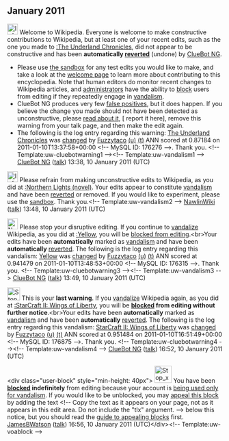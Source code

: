 <article id="30404771" title=User talk:Fuzzytaco>
	<talkpage id="30404771" title="User talk:Fuzzytaco">
== January 2011 ==
[[Image:Information.svg|left|25px|alt=|link=]] Welcome to Wikipedia. Everyone is welcome to make constructive contributions to Wikipedia, but at least one of your recent edits, such as the one you made to [[:The Underland Chronicles]], did not appear to be constructive and has been '''automatically [[Help:Reverting|reverted]]''' (undone) by [[User:ClueBot NG|ClueBot NG]]. 
* Please use [[Wikipedia:Sandbox|the sandbox]] for any test edits you would like to make, and take a look at the [[Wikipedia:Introduction|welcome page]] to learn more about contributing to this encyclopedia. Note that human editors do monitor recent changes to Wikipedia articles, and [[WP:ADMINS|administrators]] have the ability to [[WP:BLOCK|block]] users from editing if they repeatedly engage in [[WP:vandalism|vandalism]].
* ClueBot NG produces very few [[User:ClueBot NG#Information About False Positives|false positives]], but it does happen. If you believe the change you made should not have been detected as unconstructive, please [[User:ClueBot NG#Information About False Positives|read about it]], [{{User:ClueBot NG/Warnings/FPReport|176276}} report it here], remove this warning from your talk page, and then make the edit again. 
* The following is the log entry regarding this warning: [[The Underland Chronicles]] was [http://en.wikipedia.org/w/index.php?title=The+Underland+Chronicles&amp;diff=407067532&amp;oldid=400929275 changed] by [[Special:Contributions/Fuzzytaco|Fuzzytaco]] [[User:Fuzzytaco|(u)]] [[User talk:Fuzzytaco|(t)]] ANN scored at 0.87184 on 2011-01-10T13:37:58+00:00 &lt;!-- MySQL ID: 176276 --&gt;. Thank you. &lt;!-- Template:uw-cluebotwarning1 --&gt;&lt;!-- Template:uw-vandalism1 --&gt; [[User:ClueBot NG|ClueBot NG]] ([[User talk:ClueBot NG|talk]]) 13:38, 10 January 2011 (UTC)

[[File:Information.svg|25px|alt=|link=]] Please refrain from making unconstructive edits to Wikipedia, as you did at [[:Northern Lights (novel)]]. Your edits appear to constitute [[Wikipedia:Vandalism|vandalism]] and have been [[Help:Reverting|reverted]] or removed. If you would like to experiment, please use the [[Wikipedia:Sandbox|sandbox]]. Thank you.&lt;!-- Template:uw-vandalism2 --&gt; [[User:NawlinWiki|NawlinWiki]] ([[User talk:NawlinWiki|talk]]) 13:48, 10 January 2011 (UTC)

[[Image:Nuvola apps important.svg|left|25px|alt=|link=]] Please stop your disruptive editing. If you continue to [[Wikipedia:Vandalism|vandalize]] Wikipedia, as you did at [[:Yellow]], you will be [[Wikipedia:Blocking policy|blocked from editing]].&lt;br&gt;Your edits have been '''automatically''' marked as [[Wikipedia:Vandalism|vandalism]] and have been '''automatically''' [[Help:Reverting|reverted]]. The following is the log entry regarding this vandalism: [[Yellow]] was [http://en.wikipedia.org/w/index.php?title=Yellow&amp;diff=407069143&amp;oldid=406527550 changed] by [[Special:Contributions/Fuzzytaco|Fuzzytaco]] [[User:Fuzzytaco|(u)]] [[User talk:Fuzzytaco|(t)]] ANN scored at 0.941479 on 2011-01-10T13:48:53+00:00 &lt;!-- MySQL ID: 176315 --&gt;. Thank you. &lt;!-- Template:uw-cluebotwarning3 --&gt;&lt;!-- Template:uw-vandalism3 --&gt; [[User:ClueBot NG|ClueBot NG]] ([[User talk:ClueBot NG|talk]]) 13:49, 10 January 2011 (UTC)

[[Image:Stop hand nuvola.svg|left|30px|alt=|link=]] This is your '''last warning'''. If you [[Wikipedia:Vandalism|vandalize]] Wikipedia again, as you did at [[:StarCraft II: Wings of Liberty]], you will be '''[[Wikipedia:Blocking policy|blocked]] from editing without further notice'''.&lt;br&gt;Your edits have been '''automatically''' marked as [[Wikipedia:Vandalism|vandalism]] and have been '''automatically''' [[Help:Reverting|reverted]]. The following is the log entry regarding this vandalism: [[StarCraft II: Wings of Liberty]] was [http://en.wikipedia.org/w/index.php?title=StarCraft+II%3A+Wings+of+Liberty&amp;diff=407094603&amp;oldid=407077961 changed] by [[Special:Contributions/Fuzzytaco|Fuzzytaco]] [[User:Fuzzytaco|(u)]] [[User talk:Fuzzytaco|(t)]] ANN scored at 0.951484 on 2011-01-10T16:51:49+00:00 &lt;!-- MySQL ID: 176875 --&gt;. Thank you. &lt;!-- Template:uw-cluebotwarning4 --&gt;&lt;!-- Template:uw-vandalism4 --&gt; [[User:ClueBot NG|ClueBot NG]] ([[User talk:ClueBot NG|talk]]) 16:52, 10 January 2011 (UTC)

&lt;div class=&quot;user-block&quot; style=&quot;min-height: 40px&quot;&gt; [[Image:Stop x nuvola.svg|40px|left|alt=|link=]] You have been '''[[Wikipedia:Blocking policy|blocked]] indefinitely''' from editing because your account is [[Wikipedia:Vandalism-only account|being used only for vandalism]]. If you would like to be unblocked, you may [[Wikipedia:Appealing a block|appeal this block]] by adding the text &lt;!-- Copy the text as it appears on your page, not as it appears in this edit area. Do not include the &quot;tlx&quot; argument. --&gt;{{tlx|unblock|2=reason=''Your reason here &amp;#126;&amp;#126;&amp;#126;&amp;#126;''}} below this notice, but you should read the [[Wikipedia:Guide to appealing blocks|guide to appealing blocks]] first. [[User:JamesBWatson|JamesBWatson]] ([[User talk:JamesBWatson|talk]]) 16:56, 10 January 2011 (UTC)&lt;/div&gt;&lt;!-- Template:uw-voablock --&gt;
	</talkpage>
</article>